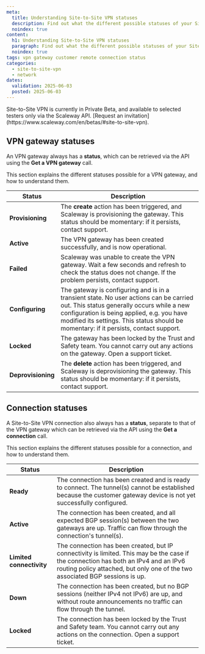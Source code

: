 ```yaml
---
meta:
  title: Understanding Site-to-Site VPN statuses
  description: Find out what the different possible statuses of your Site-to-Site VPN gateways and connections mean, and how to take action based on these statuses when necessary.
  noindex: true
content:
  h1: Understanding Site-to-Site VPN statuses
  paragraph: Find out what the different possible statuses of your Site-to-Site VPN gateways and connections mean, and how to take action based on these statuses when necessary.
  noindex: true
tags: vpn gateway customer remote connection status
categories: 
  - site-to-site-vpn
  - network
dates:
  validation: 2025-06-03
  posted: 2025-06-03
---
```


<Message type="note">
Site-to-Site VPN is currently in Private Beta, and available to selected testers only via the Scaleway API. [Request an invitation](https://www.scaleway.com/en/betas/#site-to-site-vpn).
</Message>

## VPN gateway statuses

An VPN gateway always has a **status**, which can be retrieved via the API using the **Get a VPN gateway** call.

This section explains the different statuses possible for a VPN gateway, and how to understand them.

| **Status**             | **Description**                         | 
|------------------------|-----------------------------------------|
| **Provisioning**       | The **create** action has been triggered, and Scaleway is provisioning the gateway. This status should be momentary: if it persists, contact support. |
| **Active**             | The VPN gateway has been created successfully, and is now operational. |
| **Failed**             | Scaleway was unable to create the VPN gateway. Wait a few seconds and refresh to check the status does not change. If the problem persists, contact support. |
| **Configuring**        | The gateway is configuring and is in a transient state. No user actions can be carried out. This status generally occurs while a new configuration is being applied, e.g. you have modified its settings. This status should be momentary: if it persists, contact support. |
| **Locked**             | The gateway has been locked by the Trust and Safety team. You cannot carry out any actions on the gateway. Open a support ticket. |
| **Deprovisioning**     |The **delete** action has been triggered, and Scaleway is deprovisioning the gateway. This status should be momentary: if it persists, contact support. |

## Connection statuses

A Site-to-Site VPN connection also always has a **status**, separate to that of the VPN gateway which can be retrieved via the API using the **Get a connection** call.

This section explains the different statuses possible for a connection, and how to understand them.

| **Status**             | **Description**                         | 
|------------------------|-----------------------------------------|
| **Ready**             | The connection has been created and is ready to connect. The tunnel(s) cannot be established because the customer gateway device is not yet successfully configured. |
| **Active**             | The connection has been created, and all expected BGP session(s) between the two gateways are up. Traffic can flow through the connection's tunnel(s). |
| **Limited connectivity**   | The connection has been created, but IP connectivity is limited. This may be the case if the connection has both an IPv4 and an IPv6 routing policy attached, but only one of the two associated BGP sessions is up.|
| **Down**       | The connection has been created, but no BGP sessions (neither IPv4 not IPv6) are up, and without route announcements no traffic can flow through the tunnel.|
| **Locked**             | The connection has been locked by the Trust and Safety team. You cannot carry out any actions on the connection. Open a support ticket. |